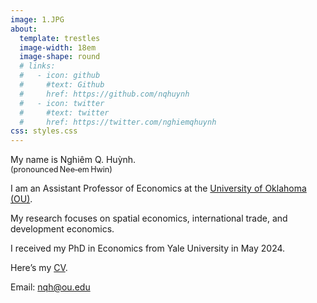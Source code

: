 ```yaml
---
image: 1.JPG
about: 
  template: trestles
  image-width: 18em 
  image-shape: round
  # links:
  #   - icon: github
  #     #text: Github
  #     href: https://github.com/nqhuynh
  #   - icon: twitter
  #     #text: twitter
  #     href: https://twitter.com/nghiemqhuynh
css: styles.css
---
```



My name is Nghiêm Q. Huỳnh. \
<span style="font-size:90%;">(pronounced Nee‑em Hwin)</span>

I am an Assistant Professor of Economics at the [University of Oklahoma (OU)](https://www.ou.edu/cas/economics). 

My research focuses on spatial economics,  international trade, and development economics. 

I received my PhD in Economics from Yale University in May 2024.  

Here’s my [CV](Huynh_Nghiem_CV.pdf){target="_blank"}. 

Email: [nqh@ou.edu](mailto:nqh@ou.edu)

<!-- You can also find me on [X](https://twitter.com/nghiemqhuynh) and [LinkedIn](https://linkedin.com/in/nghiemhuynh).   -->
